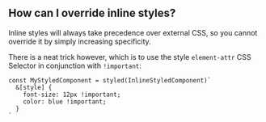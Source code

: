 ## How can I override inline styles?

Inline styles will always take precedence over external CSS, so you cannot override it by simply increasing specificity.

There is a neat trick however, which is to use the style `element-attr` CSS Selector in conjunction with `!important`:

```tsx
const MyStyledComponent = styled(InlineStyledComponent)`
  &[style] {
    font-size: 12px !important;
    color: blue !important;
  }
`
```
